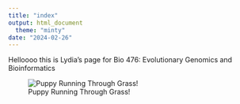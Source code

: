 ```yaml
---
title: "index"
output: html_document
  theme: "minty"
date: "2024-02-26"
---
```


Helloooo this is Lydia's page for Bio 476: Evolutionary Genomics and Bioinformatics

![Puppy Running Through Grass!](/cloud/project/puppy.jpeg)

